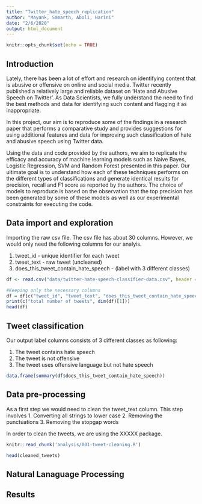```yaml
---
title: "Twitter_hate_speech_replication"
author: "Mayank, Samarth, Aboli, Harini"
date: "2/6/2020"
output: html_document
---
```


```r
knitr::opts_chunk$set(echo = TRUE)
```

## Introduction

Lately, there has been a lot of effort and research on identifying content that is abusive or offensive on online and social media. Twitter recently published a relatively large and reliable dataset on ‘Hate and Abusive Speech on Twitter’. As Data Scientists, we fully understand the need to find the best methods and data for identifying such content and flagging it as inappropriate.
 
In this project, our aim is to reproduce some of the findings in a research paper that performs a comparative study and provides suggestions for using additional features and data for improving such classification of hate and abusive speech using Twitter data.

Using the data and code provided by the authors, we aim to replicate the efficacy and accuracy of machine learning models such as Naive Bayes, Logistic Regression, SVM and Random Forest presented in this paper. Our ultimate goal is to understand how each of these techniques performs on the different types of classifications and generate identical results for precision, recall and F1 score as reported by the authors. The choice of models to reproduce is based on the observation that the top precision has been generated by some of these models as well as our experimental constraints for executing the code.


## Data import and exploration

Importing the raw csv file. The csv file has about 30 columns. However, we would only need the following columns for our analyis.

1. tweet_id - unique identifier for each tweet 
2. tweet_text - raw tweet (uncleaned)
3. does_this_tweet_contain_hate_speech - (label with 3 different classes)


```r
df <- read.csv("data/twitter-hate-speech-classifier-data.csv", header = TRUE)

#Keeping only the necessary columns
df = df[c("tweet_id", "tweet_text", "does_this_tweet_contain_hate_speech")]
print(c("total number of tweets", dim(df)[1]))
head(df)

```
## Tweet classification

Our output label columns consists of 3 different classes as following:

1. The tweet contains hate speech 
2. The tweet is not offensive
3. The tweet uses offensive language but not hate speech	

```r
data.frame(summary(df$does_this_tweet_contain_hate_speech))
```



## Data pre-processing

As a first step we would need to clean the tweet_text column.
This step involves
1. Converting all strings to lower case
2. Removing the punctuations
3. Removing the stopgap words

In order to clean the tweets, we are using the XXXXX package. 

```r
knitr::read_chunk('analysis/001-tweet-cleaning.R')
```

```r
head(cleaned_tweets)
```



## Natural Lanaguage Processing




## Results



